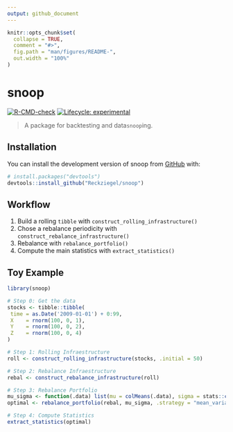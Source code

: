```yaml
---
output: github_document
---
```


<!-- README.md is generated from README.Rmd. Please edit that file -->

```r
knitr::opts_chunk$set(
  collapse = TRUE,
  comment = "#>",
  fig.path = "man/figures/README-",
  out.width = "100%"
)
```

# snoop

<!-- badges: start -->
[![R-CMD-check](https://github.com/Reckziegel/snoop/workflows/R-CMD-check/badge.svg)](https://github.com/Reckziegel/snoop/actions)
[![Lifecycle: experimental](https://img.shields.io/badge/lifecycle-experimental-orange.svg)](https://lifecycle.r-lib.org/articles/stages.html#experimental)
<!-- badges: end -->

> A package for backtesting and data`snoop`ing.

## Installation

You can install the development version of snoop from [GitHub](https://github.com/) with:

``` r
# install.packages("devtools")
devtools::install_github("Reckziegel/snoop")
```

## Workflow

1. Build a rolling `tibble` with `construct_rolling_infrastructure()`
2. Chose a rebalance periodicity with `construct_rebalance_infrastructure()`
3. Rebalance with `rebalance_portfolio()`
4. Compute the main statistics with `extract_statistics()`

## Toy Example

```r
library(snoop)

# Step 0: Get the data
stocks <- tibble::tibble(
 time = as.Date('2009-01-01') + 0:99,
 X    = rnorm(100, 0, 1),
 Y    = rnorm(100, 0, 2),
 Z    = rnorm(100, 0, 4)
)

# Step 1: Rolling Infraestructure
roll <- construct_rolling_infrastructure(stocks, .initial = 50)

# Step 2: Rebalance Infraestructure
rebal <- construct_rebalance_infrastructure(roll)

# Step 3: Rebalance Portfolio
mu_sigma <- function(.data) list(mu = colMeans(.data), sigma = stats::cov(.data)) # Mean Variance Strategy
optimal <- rebalance_portfolio(rebal, mu_sigma, .strategy = "mean_variance")

# Step 4: Compute Statistics
extract_statistics(optimal)
```
